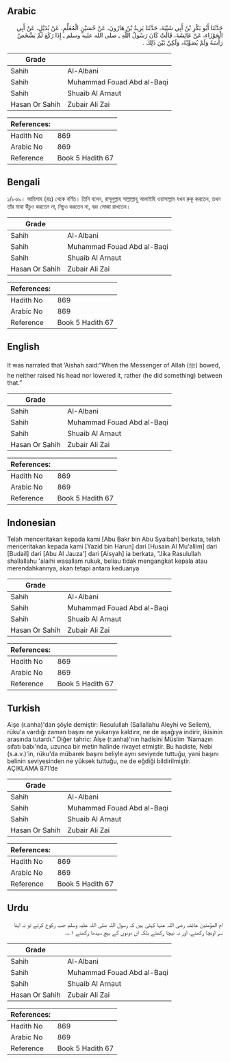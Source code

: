## Arabic


<div dir="rtl" lang="ar" style={{fontSize:'larger',backgroundColor:'#f8f9fa',padding:20}}>
حَدَّثَنَا أَبُو بَكْرِ بْنُ أَبِي شَيْبَةَ، حَدَّثَنَا يَزِيدُ بْنُ هَارُونَ، عَنْ حُسَيْنٍ الْمُعَلِّمِ، عَنْ بُدَيْلٍ، عَنْ أَبِي الْجَوْزَاءِ، عَنْ عَائِشَةَ، قَالَتْ كَانَ رَسُولُ اللَّهِ ـ صلى الله عليه وسلم ـ إِذَا رَكَعَ لَمْ يَشْخَصْ رَأْسَهُ وَلَمْ يُصَوِّبْهُ، وَلَكِنْ بَيْنَ ذَلِكَ ‏.‏
</div>
<div style={{backgroundColor:'#f8f9fa',padding:20, marginBottom: 10}}><table> <thead> <tr> <th>Grade</th> <th></th> </tr> </thead> <tbody> <tr><td>Sahih</td><td>Al-Albani</td></tr><tr><td>Sahih</td><td>Muhammad Fouad Abd al-Baqi</td></tr><tr><td>Sahih</td><td>Shuaib Al Arnaut</td></tr><tr><td>Hasan Or Sahih</td><td>Zubair Ali Zai</td></tr></tbody></table><table> <thead> <tr> <th>References:</th> <th></th> </tr> </thead> <tbody><tr><td>Hadith No</td><td>869</td></tr><tr><td>Arabic No</td><td>869</td></tr><tr><td>Reference</td><td>Book 5 Hadith 67</td></tr></tbody></table></div>

## Bengali


<div dir="ltr" lang="bn" style={{fontSize:'larger',backgroundColor:'#f8f9fa',padding:20}}>
১/৮৬৯। আয়িশাহ (রাঃ) থেকে বর্ণিত। তিনি বলেন, রাসূলুল্লাহ সাল্লাল্লাহু আলাইহি ওয়াসাল্লাম যখন রুকূ করতেন, তখন তাঁর মাথা উঁচুও করতেন না, নিচুও করতেন না, বরং সোজা রাখতেন।
</div>
<div style={{backgroundColor:'#f8f9fa',padding:20, marginBottom: 10}}><table> <thead> <tr> <th>Grade</th> <th></th> </tr> </thead> <tbody> <tr><td>Sahih</td><td>Al-Albani</td></tr><tr><td>Sahih</td><td>Muhammad Fouad Abd al-Baqi</td></tr><tr><td>Sahih</td><td>Shuaib Al Arnaut</td></tr><tr><td>Hasan Or Sahih</td><td>Zubair Ali Zai</td></tr></tbody></table><table> <thead> <tr> <th>References:</th> <th></th> </tr> </thead> <tbody><tr><td>Hadith No</td><td>869</td></tr><tr><td>Arabic No</td><td>869</td></tr><tr><td>Reference</td><td>Book 5 Hadith 67</td></tr></tbody></table></div>

## English


<div dir="ltr" lang="en" style={{fontSize:'larger',backgroundColor:'#f8f9fa',padding:20}}>
It was narrated that ‘Aishah said:“When the Messenger of Allah (ﷺ) bowed, he neither raised his head nor lowered it, rather (he did something) between that.”
</div>
<div style={{backgroundColor:'#f8f9fa',padding:20, marginBottom: 10}}><table> <thead> <tr> <th>Grade</th> <th></th> </tr> </thead> <tbody> <tr><td>Sahih</td><td>Al-Albani</td></tr><tr><td>Sahih</td><td>Muhammad Fouad Abd al-Baqi</td></tr><tr><td>Sahih</td><td>Shuaib Al Arnaut</td></tr><tr><td>Hasan Or Sahih</td><td>Zubair Ali Zai</td></tr></tbody></table><table> <thead> <tr> <th>References:</th> <th></th> </tr> </thead> <tbody><tr><td>Hadith No</td><td>869</td></tr><tr><td>Arabic No</td><td>869</td></tr><tr><td>Reference</td><td>Book 5 Hadith 67</td></tr></tbody></table></div>

## Indonesian


<div dir="ltr" lang="id" style={{fontSize:'larger',backgroundColor:'#f8f9fa',padding:20}}>
Telah menceritakan kepada kami [Abu Bakr bin Abu Syaibah] berkata, telah menceritakan kepada kami [Yazid bin Harun] dari [Husain Al Mu'allim] dari [Budail] dari [Abu Al Jauza'] dari [Aisyah] ia berkata, "Jika Rasulullah shallallahu 'alaihi wasallam rukuk, beliau tidak mengangkat kepala atau merendahkannya, akan tetapi antara keduanya
</div>
<div style={{backgroundColor:'#f8f9fa',padding:20, marginBottom: 10}}><table> <thead> <tr> <th>Grade</th> <th></th> </tr> </thead> <tbody> <tr><td>Sahih</td><td>Al-Albani</td></tr><tr><td>Sahih</td><td>Muhammad Fouad Abd al-Baqi</td></tr><tr><td>Sahih</td><td>Shuaib Al Arnaut</td></tr><tr><td>Hasan Or Sahih</td><td>Zubair Ali Zai</td></tr></tbody></table><table> <thead> <tr> <th>References:</th> <th></th> </tr> </thead> <tbody><tr><td>Hadith No</td><td>869</td></tr><tr><td>Arabic No</td><td>869</td></tr><tr><td>Reference</td><td>Book 5 Hadith 67</td></tr></tbody></table></div>

## Turkish


<div dir="ltr" lang="tr" style={{fontSize:'larger',backgroundColor:'#f8f9fa',padding:20}}>
Aişe (r.anha)'dan şöyle demiştir: Resulullah (Sallallahu Aleyhi ve Sellem), rüku'a vardığı zaman başını ne yukarıya kaldırır, ne de aşağıya indirir, ikisinin arasında tutardı." Diğer tahric: Aişe (r.anha)'nın hadisini Müslim 'Namazın sıfatı babı'nda, uzunca bir metin halinde rivayet etmiştir. Bu hadiste, Nebi (s.a.v.)'in, rüku'da mübarek başını beliyle aynı seviyede tuttuğu, yani başını belinin seviyesinden ne yüksek tuttuğu, ne de eğdiği bildirilmiştir. AÇIKLAMA 871’de
</div>
<div style={{backgroundColor:'#f8f9fa',padding:20, marginBottom: 10}}><table> <thead> <tr> <th>Grade</th> <th></th> </tr> </thead> <tbody> <tr><td>Sahih</td><td>Al-Albani</td></tr><tr><td>Sahih</td><td>Muhammad Fouad Abd al-Baqi</td></tr><tr><td>Sahih</td><td>Shuaib Al Arnaut</td></tr><tr><td>Hasan Or Sahih</td><td>Zubair Ali Zai</td></tr></tbody></table><table> <thead> <tr> <th>References:</th> <th></th> </tr> </thead> <tbody><tr><td>Hadith No</td><td>869</td></tr><tr><td>Arabic No</td><td>869</td></tr><tr><td>Reference</td><td>Book 5 Hadith 67</td></tr></tbody></table></div>

## Urdu


<div dir="rtl" lang="ur" style={{fontSize:'larger',backgroundColor:'#f8f9fa',padding:20}}>
ام المؤمنین عائشہ رضی اللہ عنہا کہتی ہیں کہ رسول اللہ صلی اللہ علیہ وسلم جب رکوع کرتے تو نہ اپنا سر اونچا رکھتے، اور نہ نیچا رکھتے بلکہ ان دونوں کے بیچ سیدھا رکھتے ۱؎۔
</div>
<div style={{backgroundColor:'#f8f9fa',padding:20, marginBottom: 10}}><table> <thead> <tr> <th>Grade</th> <th></th> </tr> </thead> <tbody> <tr><td>Sahih</td><td>Al-Albani</td></tr><tr><td>Sahih</td><td>Muhammad Fouad Abd al-Baqi</td></tr><tr><td>Sahih</td><td>Shuaib Al Arnaut</td></tr><tr><td>Hasan Or Sahih</td><td>Zubair Ali Zai</td></tr></tbody></table><table> <thead> <tr> <th>References:</th> <th></th> </tr> </thead> <tbody><tr><td>Hadith No</td><td>869</td></tr><tr><td>Arabic No</td><td>869</td></tr><tr><td>Reference</td><td>Book 5 Hadith 67</td></tr></tbody></table></div>